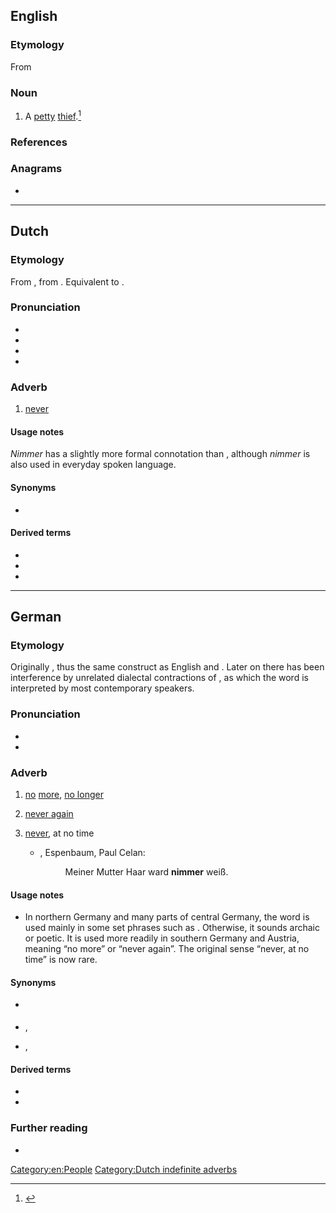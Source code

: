 ==English==

===Etymology===
From {{suf|en|nim|er|t1=to filch, steal}}

===Noun===
{{en-noun}}

# A [[petty]] [[thief]].<ref>{{cite-book|title=Blacks Law Dictionary|edition=Abridged Eighth|author=Garner, Bryan A.|year=2005|publisher=Thomson/West|isbn=0314158634|page=880|text=}}</ref>

===References===
<references/>

===Anagrams===
* {{anagrams|en|a=eimmnr|mermin}}

[[Category:en:People]]

----

==Dutch==

===Etymology===
From {{inh|nl|dum|nemmer}}, from {{inh|nl|odt|niemer}}. Equivalent to {{prefix|nl|n|immer}}.

===Pronunciation===
* {{IPA|nl|/ˈnɪ.mər/}}
* {{audio|nl|Nl-nimmer.ogg|Audio}}
* {{hyphenation|nl|nim|mer}}
* {{rhymes|nl|ɪmər}}

===Adverb===
{{nl-adv}}

# [[never]]

====Usage notes====
''Nimmer'' has a slightly more formal connotation than {{m|nl|nooit}}, although ''nimmer'' is also used in everyday spoken language.

====Synonyms====
* {{l|nl|nooit}}

====Derived terms====
* {{l|nl|nooit en te nimmer}}
* {{l|nl|nimmermeer}}
* {{l|nl|nooit ofte nimmer}}

[[Category:Dutch indefinite adverbs]]

----

==German==

===Etymology===
Originally {{prefix|de|n|immer}}, thus the same construct as English {{m|en|ever}} and {{m|en|never}}. Later on there has been interference by unrelated dialectal contractions of {{m|de|nicht mehr}}, as which the word is interpreted by most contemporary speakers.

===Pronunciation===
* {{IPA|de|/ˈnɪmər/}}
* {{audio|de|De-nimmer.ogg|Audio}}

===Adverb===
{{head|de|adverb}}

# {{lb|de|regional|chiefly|southern Germany|Austria}} [[no]] [[more]], [[no longer]]
# {{lb|de|regional|chiefly|southern Germany|Austria}} [[never again]]
# {{lb|de|archaic|or|poetic|literary}} [[never]], at no time
#* {{rfdate|de}}, Espenbaum, Paul Celan:
#*: Meiner Mutter Haar ward '''nimmer''' weiß.

====Usage notes====
* In northern Germany and many parts of central Germany, the word is used mainly in some set phrases such as {{m|de|nie und nimmer||never ever}}. Otherwise, it sounds archaic or poetic. It is used more readily in southern Germany and Austria, meaning “no more” or “never again”. The original sense “never, at no time” is now rare.

====Synonyms====
* {{sense|no more}} {{l|de|nicht mehr}}
* {{sense|never again}} {{l|de|nie mehr}}, {{l|de|nie wieder}}
* {{sense|never}} {{l|de|nie}}, {{l|de|niemals}}

====Derived terms====
* {{l|de|nimmermehr}}
* {{l|de|Nimmersatt}}

===Further reading===
* {{R:Duden}}